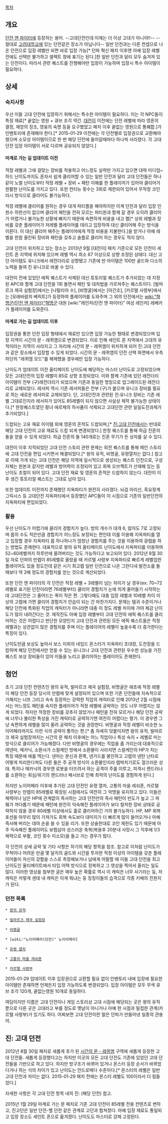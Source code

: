 [[목차]]

== 개요 ==
[[던전 앤 파이터]]에 등장하는 용어. --고대던전인데 이제는 더 이상 고대가 아니야!!-- --절대로 [[고려대학교]]에 있는 던전같은 장소가 아닙니다--
일반 던전과는 다른 컨셉으로 나온 던전으로 입장 레벨만 되면 바로 입장 가능[* 던파 혁신 패치 이후엔 아예 입장 레벨 전에도 선택만 불가하고 셀렉트 창에 표기는 된다.]한 일반 던전과 달리 모두 숨겨져 있는 던전이다. 따라서 관련 퀘스트를 진행해야만 입장이 가능하며 입장시 특수 아이템이 필요하다.

== 상세 ==
=== 숙지사항 ===
우선 이들 고대 던전에 입장하기 위해서는 특수한 아이템이 필요하다. 이는 각 NPC들이 특정 재료[* 끝없는 영원 + 큐브 조각 약간. [[대전이]] 이전에는 던전 레벨에 따라 영혼의 결정, 재앙의 징조, 영웅의 숙명 등을 요구했었고 패치 이후 끝없는 영원으로 통폐합.]가 인벤토리에 존재해야 한다.[* 2015-01-29 이전에는 각 던전별로 입장권으로 교환해야 했으며 소모성 아이템이므로 한 번 해당 던전에 들어갈때마다 하나씩 사라졌다. 각 고대던전 입장 아이템이 서로 다르며 공유되지 않았다.]

==== 마계로 가는 길 업데이트 이전 ====
적정 레벨과 그에 걸맞는 장비를 착용하고 어느정도 실력만 가지고 있으면 대략 미디엄~하드 난이도까지도 혼자서 쉽게 클리어할 수 있는 일반 던전과 달리 고대 던전들은 하나같이 노멀 난이도부터 적정 레벨 + 장비 + 패턴 이해를 한 플레이어가 있어야 클리어가 원활한 난이도를 가지고 있다. 또한 컨티뉴 횟수는 3회로 제한되어 있어서 무작정 코인 러시 방식으로 클리어도 불가능하다.

적정 레벨에 클리어를 원하는 경우 대개 파티플을 해야하지만 이계 던전과 달리 입장 인원수 하한선이 없으며 클리어 패턴을 전혀 모르는 파티원과 함께 갈 경우 오히려 클리어가 어렵거나 불가능한 상황에 빠지기 때문에 속편하게 비용을 내고 쩔[* 상위 레벨과 장비를 갖춘 플레이어가 저레벨 플레이어를 데리고 입장하여 대신 클리어해 주는 방식을 이른다. 이 대신 클리어 해주는 플레이어에게 적정 비용을 지불한다.]을 받거나 아예 레벨을 한참 올린뒤 장비와 패턴을 갖추고 솔플로 클리어 하는 경우도 적지 않다. 

고대 던전이 위치하고 있는 장소는 2013년 9월 [대전이] 패치 기준으로 모든 던전이 세인트 혼 지역에 위치해 있으며 레벨 역시 최소 67 이상으로 상향 조정된 상태다. 대신 고던 아이템도 유니크에서 레전더리로 상향됐고 기존에 딴 아이템은 100만 골드와 다소의 노력을 들여 진 유니크로 바꿀 수 있다.

대전이 전에 있었던 에픽 퀘스트가 삭제된 대신 튜토리얼 퀘스트가 추가되었는 데 지정된 APC와 함께 고대 던전을 1회 돌면서 패턴 및 대처법을 가르쳐주는 퀘스트이다. [빌마르크 제국 실험장]에서는 [나탈리아 수], [비명굴]에서는 [아간조], [카르텔 사령부]에서는 [모래바람의 베릭트]가 등장하여 플레이어를 도와주며 그 외의 던전에서는 [[wiki:"혁명군(던전 앤 파이터)"혁명군]] 대원 [wiki:"레인저(던전 앤 파이터)" 여성 레인저] 레베카가 플레이어를 도와준다.

==== 마계로 가는 길 업데이트 이후 ====
입장권을 통한 던전 입장 형태에서 재료만 있으면 입장 가능한 형태로 변경되었으며 입장 지역이 시간의 문 - 레퀴엠으로 변경되었다. 이로 인해 세인트 혼 지역에서 고대의 유적이라는 지역이 사라지고 그 자리에 시간의 문 - 레퀴엠이 위치하게 되어 진:고대 던전과 같은 장소에서 입장할 수 있게 되었다. 시간의 문 - 레퀴엠의 던전 선택 화면에서 우측 하단의 "레퀴엠 모드"를 해제했을 경우에만 입장 가능하다.

난이도가 업데이트 이전 울티메이트 난이도에 해당하는 마스터 난이도로 고정되었으며 모든 고대던전의 입장 레벨이 85로 상향 조정되었다. 이와 함께 기존에 있던 레전더리 아이템이 전부 (구)레전더리가 되었으며 기존과 동일한 명칭으로 업그레이드된 레전더리로 교체되었다. 레서피 역시 기존 레서피들은 전부 (구)가 붙으며 유니크 장비를 필요로 하는 새로운 레서피로 교체되었다. 단, 고대던전과 관련된 진:유니크 장비는 기존 레벨 그대로인지라 레서피가 있어도 85레벨이 되지 않으면 사실상 제작 불가능한 상태이다.[* 한정퀘스트였던 황녀 에르제의 하사품이 삭제되고 고대던전 관련 일일도전과제가 추가되었다.]

드랍되는 고유 재료 아이템 외에 영혼의 흔적도 드랍되며,[* [[시간의 문 - 레퀴엠|진:고대 던전]]에서는 반대로 해당 고대 던전의 고유 재료도 드랍 되게 변경되었다.] 한정 퀘스트를 통해 하급 진혼의 돌을 얻을 수 있게 되었다. 하급 진혼의 돌 140개로는 진혼 무기가 든 상자를 살 수 있다.

대전이 이후 지적되었던 고대 던전 스토리 관련 문제는 외전 퀘스트를 통해 메인 스토리에 고대 던전을 편입 시키면서 해결되었다.[* 왕의 유적, 비명굴, 유령열차는 없다.] 참고로 이때 가게 되는 고대 던전은 해당 지역에 일시적으로 생성되는 퀘스트 던전으로, 구성 자체는 원본과 같지만 레벨과 방어력이 조정되어 있고 회복 오브젝트가 산재해 있는 등 난이도 조절이 되어 있다. 고대 던전 재료 및 영혼의 흔적은 드랍하지 않는다. 대전이 이후 생긴 튜토리얼 퀘스트는 그대로 남아 있다.

또한 업데이트 이전까지 존재했던 지옥파티가 완전히 사라졌다. 뇌검 아리산, 흑요정계 그릭시스 등 고대던전 지옥파티에서 등장했던 APC들이 이 시점으로 기존의 일반던전의 지옥파티에 편입되었다.
=== 활용 ===
우선 난이도가 어렵기에 클리어 경험치가 높다. 방의 개수가 대개 6, 많아도 7로 고정되며 몹의 수도 적은만큼 경험치가 어느정도 보정되는 편인데 이를 이용해 지옥파티를 열고 입장할 경우 지옥파티 몹 하나하나가 엄청난 경험치를 주는 것을 이용하여 광렙을 하는 방법도 존재한다. 대표적으로 왕의 유적 울티메이트 난이도에서 지옥파티를 이용하여 52~60레벨까지 하루만에 올려버리는 것도 가능하다고 보고되어 있다. 2012년 8월 30일 자로 던파의 만렙이 85레벨로 올랐을 때 카르텔 사령부 지옥파티로 빠르게 레벨업한 플레이어도 있을 정도인데 같은 시기 최고렙 일반 던전으로 나온 그란디네 발전소를 돌 때보다 약 2배 정도의 경험치를 얻는 것으로 계산되었다.

또한 던전 앤 파이터의 각 던전은 적정 레벨 + 3레벨이 넘는 차이가 날 경우(ex: 70~72레벨로 표기된 던전이라면 76레벨부터) 클리어 경험치가 눈에 띄게 줄어들기 시작하는데 고대던전은 그 줄어드는 폭이 작은 편. 그렇다해도 대충 입장 레벨과 10레벨 차이 이상의 고렙에 가면 클리어 경험치가 안습이 되는 건 마찬가지다. 문제는 템귀 수준이거나 해당 던전에 특화된 직업의 캐릭터가 아니라면 대충 이 정도 레벨 차이에 가야 체감 난이도가 많이 내려간다는 것. 제작진도 아예 입장 레벨부터 고대 던전의 에픽 퀘스트를 클리어하는 것은 어렵다고 판단한 모양인지 고대 던전과 관련된 모든 에픽 퀘스트들은 적정 레벨과는 상관없이 많은 경험치를 주며 이는 플레이어의 레벨이 높을수록 더 증가한다는 특징이 있다.

난이도만큼 보상도 높아서 보스 이외의 네임드 몬스터가 지옥파티 초대장, 도전장을 드랍하며 해당 던전에서만 얻을 수 있는 유니크나 고대 던전과 관련된 우수한 성능을 가진 퀘스트 보상 장비들이 있어 이들을 노리고 클리어하는 플레이어도 존재한다.

== 첨언 ==
초기 고대 던전 컨텐츠인 왕의 유적, 빌마르크 제국 실험장, 비명굴은 애초에 적정 레벨이 해당 던전 등장 당시의 만렙에 맞게 설정되어 있으며 또한 기존 던전들에 지속적으로 가해지는 너프 그리고 속속 등장하는 강력한 직업의 캐릭터로 인해 2013년 2월 시점에서는 어느정도 패턴을 숙지한 플레이어가 적정 레벨에 공략하는 것도 너무 어렵지는 않게 되었다. 하지만 적정한 장비를 갖추지 않았거나 패턴을 전혀 모르거나 해당 던전 공략에 너무나 불리한 특성을 가진 캐릭터로 공략하기엔 여전히 어렵다는 평가. 이 경우엔 그냥 속편하게 레벨을 많이 올려 공략하는 것을 권장한다. 비명굴과 적정 레벨이 비슷한 노이어페라까지도 이런 식의 공략이 통하는 편.[* 좀 자세히 덧붙이자면 왕의 유적, 빌마르크 제국 실험장까지는 시간의 문 패치 이후에는 어느 직업이나 특성 숙지 + 레벨로 미는 방식으로 클리어가 가능해졌다. 다만 비명굴의 경우에는 직업을 좀 가리는데 대표적으로 여넨마, 메카닉, 소환사가 스컬케인 방에서 소환물이 사라지면 스컬케인의 HP가 차는 특징 때문에 애를 먹는다. 넨마는 분신과 환폭, 넨가드를 봉인하고 고렙의 넨탄 난타로 어떻게 처리한다쳐도 다른 둘은 주 공격 방식이 소환물인지라 렙박치기로도 껄끄러운 상태. 특히나 메카닉의 경우엔 로봇을 터뜨려서 하는 공격이 주를 이루고, 피격시 랜드러너를 소환하는 회심/위기의 랜드러너 패시브로 인해 최악의 난이도를 경험하게 된다.]

하지만 노이어페라 이후에 추가된 고대 던전인 유령 열차, 고통의 마을 레쉬폰, 카르텔 사령부는 만렙이 85레벨로 확장된 시점에서도 여전히 그 악명을 유지하고 있다. 이들은 체력이나 남은 HP에 관계없이 즉사하는 고대 던전만의 즉사 패턴이 빈도가 높고 그 파훼가 까다롭기 때문에 패턴에 완전히 익숙해진 플레이어가 보다 철저한 장비 상태로 공략하지 않을 경우 80레벨 이상에서도 홀로 클리어하긴 거의 불가능하다. HP, MP 회복 포션을 아무리 많이 가져가도 회복 속도보다 대미지가 더 빠르게 많이 들어오거나 아예 즉사해 버리는 데야 손을 쓸 수 있을 리가. 또한 상술한대로 코인 제한도 있기 때문에 아주 익숙해진 플레이어도 보험삼아 성스러운 축복(복용후 20분내 사망시 그 직후에 1/3 체력으로 부활, 코인 횟수 미소모)을 들고 가는 경우가 많다.

각 던전의 상세 공략 및 기타 사항은 하기의 해당 항목을 참조. 참고로 이처럼 난이도가 무척이나 어려운 만큼 몇 달치의 골드와 시간을 투자한 적정 이상의 아이템을 갖춘 플레이어들이 자신의 강함을 스스로 측정해보거나 남에게 어필할 때 이들 고대 던전을 최고 난이도인 울티메이트에서 타임 어택 방식으로 정복하고 그 영상을 찍어서 올리는 일도 많다. 이러한 영상을 첨부한 글은 매우 높은 확률로 역시 이 캐릭은 너무 사기라는 둥, 저 캐릭은 저렇게 센데 내 캐릭은 이게 뭐냐는 둥 징징이들의 습격으로 각종 키배의 진원지가 된다.

=== 던전 목록 ===
 * [[왕의 유적]]

 * [[빌마르크 제국 실험장]]

 * [[비명굴]]

 * [wiki:"노이어페라(던전)" 노이어페라]

 * [[유령 열차]]

 * [[고통의 마을 레쉬폰]]

 * [[카르텔 사령부]]

2015-01-29 업데이트 이후 입장권으로 교환할 필요 없이 인벤토리 내에 입장에 필요한 아이템만 존재하면 언제든지 입장 가능하도록 변경되었다. 입장 아이템은 모두 무색 큐브 조각 120개, 끝없는영원 10개로 동일하다.

여담이지만 이름은 고대 던전이나 게임 스토리상 고대 시점에 해당되는 곳은 왕의 유적 뿐으로 다른 곳은 고대라고 부를 정도로 옛날이 아니거나 아예 현 시점과 밀접한 관계(카르텔 사령부)가 있기도 하다. 어찌보면 고대 던전이란 말은 던파가 만들어낸 일종의 관용어.

== 진: 고대 던전 ==
2012년 8월 30일 패치로 새롭게 추가 된 [[시간의 문 - 레퀴엠]] 구역에 새롭게 등장한 고대 던전들. 새롭게 등장했다고는 하지만 이곳의 모든 고대 던전도 기존에 있었던 고대 던전들을 기반으로 하고 있다. 하지만 방구조가 바뀌어 있거나 몬스터 등장 순서가 바뀌었다거나 하는 식의 차이가 있고 난이도는 안드로메다 수준이다.[* 몬스터의 레벨은 일반 고대 던전과 차이는 없다. 2015-01-29 패치 전에는 몬스터 레벨도 100이라서 더 힘들었다.]

자세한 사항은 각 고대 던전 항목 내의 진: (해당 던전) 참고.

2015년 1월 29일 마계로 가는 문 패치로 기존 고대 던전이 85레벨 전용 컨텐츠로 변하고, 진고던은 일반 던전-헬 던전 같은 관계로 고던과 합쳐졌다. 아예 입장 재료도 통일되고 입장 장소도 세인트 혼으로 옮겨졌다. 난이도도 마스터로 강제 고정된다.
